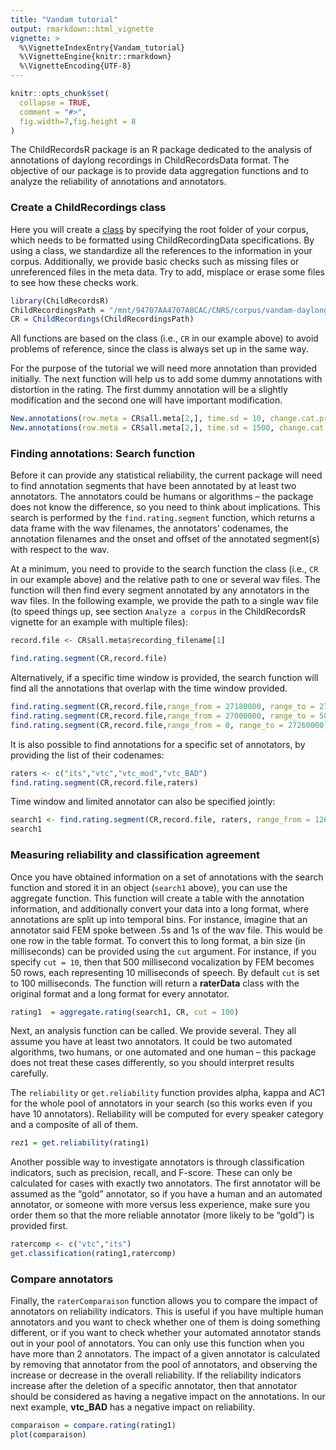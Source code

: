 ```yaml
---
title: "Vandam tutorial"
output: rmarkdown::html_vignette
vignette: >
  %\VignetteIndexEntry{Vandam_tutorial}
  %\VignetteEngine{knitr::rmarkdown}
  %\VignetteEncoding{UTF-8}
---
```


```r
knitr::opts_chunk$set(
  collapse = TRUE,
  comment = "#>",
  fig.width=7,fig.height = 8
)
```

The ChildRecordsR package is an R package dedicated to the analysis of annotations of daylong recordings in ChildRecordsData format. The objective of our package is to provide data aggregation functions and to analyze the reliability of annotations and annotators.

### Create a ChildRecordings class

Here you will create a [class](https://www.datacamp.com/community/tutorials/r-objects-and-classes) by specifying the root folder of your corpus, which needs to be formatted using ChildRecordingData specifications. By using a class, we standardize all the references to the information in your corpus. Additionally, we provide basic checks such as missing files or unreferenced files in the meta data. Try to add, misplace or erase some files to see how these checks work. 

```r
library(ChildRecordsR)
ChildRecordingsPath = "/mnt/94707AA4707A8CAC/CNRS/corpus/vandam-daylong-demo"
CR = ChildRecordings(ChildRecordingsPath)
```

All functions are based on the class (i.e., `CR` in our example above) to avoid problems of reference, since the class is always set up in the same way.

For the purpose of the tutorial we will need more annotation than provided initially. The next function will help us to add some dummy annotations with distortion in the rating. The first dummy annotation will be a slightly modification and the second one will have important modification.

```r
New.annotations(row.meta = CR$all.meta[2,], time.sd = 10, change.cat.prob = 0.001, new.name = "vtc_mod", CR)
New.annotations(row.meta = CR$all.meta[2,], time.sd = 1500, change.cat.prob = 0.10, new.name = "vtc_BAD", CR)
```


### Finding annotations: Search function

Before it can provide any statistical reliability, the current package will need to find annotation segments that have been annotated by at least two annotators. The annotators could be humans or algorithms -- the package does not know the difference, so you need to think about implications. This search is performed by the `find.rating.segment` function, which returns a data frame with the wav filenames, the annotators' codenames, the annotation filenames and the onset and offset of the annotated segment(s) with respect to the wav.

At a minimum, you need to provide to the search function the class (i.e., `CR` in our example above) and the relative path to one or several wav files. The function will then find every segment annotated by any annotators in the wav files. In the following example, we provide the path to a single wav file (to speed things up, see section `Analyze a corpus` in the ChildRecordsR vignette for an example with multiple files):

```r
record.file <- CR$all.meta$recording_filename[1]

find.rating.segment(CR,record.file)
```

Alternatively, if a specific time window is provided, the search function will find all the annotations that overlap with the time window provided.

```r
find.rating.segment(CR,record.file,range_from = 27180000, range_to = 27240000)
find.rating.segment(CR,record.file,range_from = 27000000, range_to = 50464000)
find.rating.segment(CR,record.file,range_from = 0, range_to = 27260000)
```

It is also possible to find annotations for a specific set of annotators, by providing the list of their codenames:

```r
raters <- c("its","vtc","vtc_mod","vtc_BAD")
find.rating.segment(CR,record.file,raters)
```

Time window and limited annotator can also be specified jointly:

```r
search1 <- find.rating.segment(CR,record.file, raters, range_from = 12616000, range_to = 12616000*3)
search1
```

### Measuring reliability and classification agreement

Once you have obtained information on a set of annotations with the search function and stored it in an object (`search1` above), you can use the aggregate function. This function will create a table with the annotation information, and additionally convert your data into a long format, where annotations are split up into temporal bins. For instance, imagine that an annotator said FEM spoke between .5s and 1s of the wav file. This would be one row in the table format. To convert this to long format, a bin size (in milliseconds) can be provided using the `cut` argument. For instance, if you specify `cut = 10`, then that 500 millisecond vocalization by FEM becomes 50 rows, each representing 10 milliseconds of speech. By default `cut` is set to 100 milliseconds. The function will return a **raterData** class with the original format and a long format for every annotator.


```r
rating1  = aggregate.rating(search1, CR, cut = 100)
```

Next, an analysis function can be called. We provide several. They all assume you have at least two annotators. It could be two automated algorithms, two humans, or one automated and one human -- this package does not treat these cases differently, so you should interpret results carefully.

The `reliability` or `get.reliability` function provides alpha, kappa and AC1 for the whole pool of annotators in your search (so this works even if you have 10 annotators). Reliability will be computed for every speaker category and a composite of all of them.

```r
rez1 = get.reliability(rating1)
```

Another possible way to investigate annotators is through classification indicators, such as precision, recall, and F-score. These can only be calculated for cases with exactly two annotators. The first annotator will be assumed as the "gold" annotator, so if you have a human and an automated annotator, or someone with more versus less experience, make sure you order them so that the more reliable annotator (more likely to be "gold") is provided first.

```r
ratercomp <- c("vtc","its")
get.classification(rating1,ratercomp)
```

### Compare annotators

Finally, the `raterComparaison` function allows you to compare the impact of annotators on reliability indicators. This is useful if you have multiple human annotators and you want to check whether one of them is doing something different, or if you want to check whether your automated annotator stands out in your pool of annotators. You can only use this function when you have more than 2 annotators. The impact of a given annotator is calculated by removing that annotator from the pool of annotators, and observing the increase or decrease in the overall reliability. If the reliability indicators increase after the deletion of a specific annotator, then that annotator should be considered as having a negative impact on the annotations. In our next example, **vtc_BAD** has a negative impact on reliability.

```r
comparaison = compare.rating(rating1)
plot(comparaison)
```


